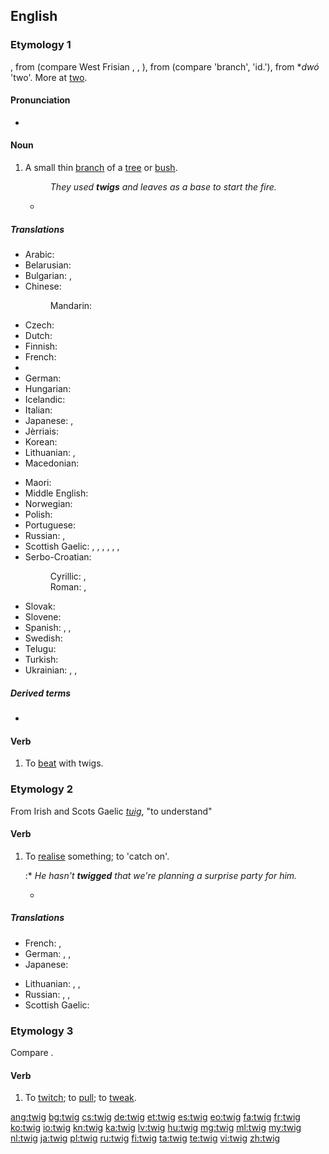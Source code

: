 ==English==

===Etymology 1===
{{etyl|ang|en}} {{term|twigge|lang=ang}}, from {{etyl|gem-pro|en}} {{recons|twīgan|lang=gem-pro}} (compare West Frisian {{term|twiich|lang=fy}}, {{etyl|nl|-}} {{term|twijg|lang=nl}}, {{etyl|de|-}} {{term|Zweig|lang=de}}), from {{etyl|ine-pro|en}} {{recons|dwigha|lang=ine-pro}} (compare {{etyl|cu|-}} {{term|dvigŭ|lang=cu}} 'branch', {{etyl|sq|-}} {{term|degë|lang=sq}} 'id.'), from *''dwó'' 'two'. More at [[two]].

====Pronunciation====
* {{rhymes|ɪɡ}}

====Noun====
{{slim-wikipedia}}
{{en-noun}}

# A small thin [[branch]] of a [[tree]] or [[bush]].
#: ''They used '''twigs''' and leaves as a base to start the fire.''
#*{{quote-book|year=1907|author=[[w:Harold Edward Bindloss|Harold Bindloss]]
|title=The Dust of Conflict
|chapter=1|url=http://openlibrary.org/works/OL4429277W
|passage=A beech wood with silver firs in it rolled down the face of the hill, and the maze of leafless '''twigs''' and dusky spires cut sharp against the soft blueness of the evening sky.}}

=====Translations=====
{{trans-top|a small thin branch}}
* Arabic: {{t-|ar|غصين|m|tr=ġuṣṣayn|sc=Arab}}
* Belarusian: {{t-|be|галінка|f|tr=halínka|sc=Cyrl}}
* Bulgarian: {{t+|bg|клонка|f|tr=klónka|sc=Cyrl}}, {{t+|bg|вейка|f|tr=véjka|sc=Cyrl}}
* Chinese:
*: Mandarin: {{t|cmn|枝|tr=zhī|sc=Hani}}
* Czech: {{t-|cs|větvička|f}}
* Dutch: {{t+|nl|twijg}}
* Finnish: {{t+|fi|varpu}}
* French: {{t+|fr|brindille|f}}
* {{trreq|ka}}
* German: {{t+|de|Zweig|m}}
* Hungarian: {{t+|hu|gally}}
* Icelandic: {{t+|is|kvistur|m}}
* Italian: {{t+|it|ramoscello|m}}
* Japanese: {{t-|ja|小枝|tr=こえだ, koeda}}, {{t+|ja|枝|tr=えだ, eda|sc=Jpan}}
* Jèrriais: {{tø|roa-jer|brantchette|f}}
* Korean: {{t+|ko|나뭇가지|tr=namutgaji|sc=Kore}}
* Lithuanian: {{t|lt|šakelė|f}}, {{t|lt|šaka|f}}
* Macedonian: {{t-|mk|гранче|n|tr=gránče|sc=Cyrl}}
{{trans-mid}}
* Maori: {{t|mi|tākupu}}
* Middle English: {{t|enm|twygge}}
* Norwegian: {{t-|no|kvist|m}}
* Polish: {{t+|pl|gałązka|f}}
* Portuguese: {{t-|pt|raminho|m}}
* Russian: {{t+|ru|ветка|f|tr=vétka|sc=Cyrl}}, {{t+|ru|веточка|f|tr=vétočka|sc=Cyrl}}
* Scottish Gaelic: {{t|gd|bioran|m}}, {{t|gd|geug|f}}, {{t|gd|meanglan|m}}, {{t|gd|ògan|m}}, {{t|gd|òganach|m}}, {{t|gd|slat|m}}, {{t|gd|sprios|m}}
* Serbo-Croatian:
*: Cyrillic: {{t-|sh|гранчица|f|sc=Cyrl}}, {{t-|sh|вејка|f|sc=Cyrl}}
*: Roman: {{t-|sh|grančica|f}}, {{t-|sh|vejka|f}}
* Slovak: {{t-|sk|vetvička|f}}
* Slovene: {{t+|sl|vejica|f}}
* Spanish: {{t-|es|ramita|f}}, {{t-|es|ramilla|f}}, {{t+|es|vara|f}}
* Swedish: {{t+|sv|kvist|c}}
* Telugu: {{t+|te|రెమ్మ|tr=remma}}
* Turkish: {{t+|tr|çöp}}
* Ukrainian: {{t-|uk|гілка|f|tr=hílka|sc=Cyrl}}, {{t-|uk|гілочка|f|tr=híločka|sc=Cyrl}}, {{t-|uk|галузка|f|tr=halúzka|sc=Cyrl}}
{{trans-bottom}}

=====Derived terms=====
* {{l/en|off one's twig}}

====Verb====
{{en-verb|twig|g|ed}}

# {{context|transitive|lang=en}} To [[beat]] with twigs.

===Etymology 2===
From Irish and Scots Gaelic ''[[tuig]]'', "to understand"

====Verb====
{{en-verb|twig|g|ed}}

# {{context|colloquial|regional|lang=en}} To [[realise]] something; to 'catch on'.
#:* ''He hasn't '''twigged''' that we're planning a surprise party for him.''
#* {{quote-web
|date=2012-05-30
|year=
|first=
|last=
|author=John E. McIntyre
|authorlink=
|title=A future for copy editors
|site=Baltimore Sun
|url=http://www.baltimoresun.com/news/language-blog/bal-a-future-for-copy-editors-20120530,0,4576028.story?track=rss
|archiveorg=
|accessdate=
|passage= Well, with fewer people doing two or three times the work, you may have already '''twigged''' to this.
}}

=====Translations=====
{{trans-top|to realise something}}
* French: {{t+|fr|entraver}}, {{t+|fr|capter}}
* German: {{t|de|mitbekommen}}, {{t|de|mitkriegen}}, {{qualifier|slang}} {{t|de|checken}}
* Japanese: {{t-|ja|気づく|tr=kizuku}}
{{trans-mid}}
* Lithuanian: {{t|lt|suvokti}}, {{t|lt|susigaudyti}}, {{t|lt|įsisąmoninti}}
* Russian: {{t+|ru|догадаться|tr=dogadát'sja}}, {{t+|ru|смекнуть|tr=smeknút'}}, {{qualifier|slang}} {{t+|ru|просечь|tr=proséč'|sc=Cyrl}}
* Scottish Gaelic: {{t|gd|tuig}}
{{trans-bottom}}

===Etymology 3===
Compare {{term|tweak|lang=en}}.

====Verb====
{{en-verb|twig|g|ed}}

# {{context|obsolete|Scotland|lang=en}} To [[twitch]]; to [[pull]]; to [[tweak]].

{{Webster 1913}}

[[ang:twig]]
[[bg:twig]]
[[cs:twig]]
[[de:twig]]
[[et:twig]]
[[es:twig]]
[[eo:twig]]
[[fa:twig]]
[[fr:twig]]
[[ko:twig]]
[[io:twig]]
[[kn:twig]]
[[ka:twig]]
[[lv:twig]]
[[hu:twig]]
[[mg:twig]]
[[ml:twig]]
[[my:twig]]
[[nl:twig]]
[[ja:twig]]
[[pl:twig]]
[[ru:twig]]
[[fi:twig]]
[[ta:twig]]
[[te:twig]]
[[vi:twig]]
[[zh:twig]]